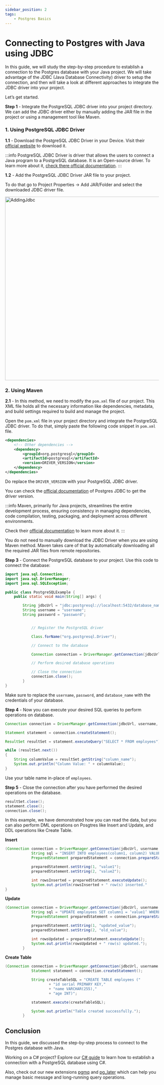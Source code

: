 ```yaml
---
sidebar_position: 2
tags:
    - Postgres Basics
---
```



# Connecting to Postgres with Java using JDBC

In this guide, we will study the step-by-step procedure to establish a connection to the Postgres database with your Java project. We will take advantage of the JDBC (Java Database Connectivity) driver to setup the connection, and then will take a look at different approaches to integrate the JDBC driver into your project.

Let’s get started.

**Step 1** - Integrate the PostgreSQL JDBC driver into your project directory. We can add the JDBC driver either by manually adding the JAR file in the project or using a management tool like Maven.

### 1. Using PostgreSQL JDBC Driver

**1.1** - Download the PostgreSQL JDBC Driver in your Device. Visit their [official website](https://jdbc.postgresql.org/download/) to download it.

:::info
PostgreSQL JDBC Driver is driver that allows the users to connect a Java program to a PostgreSQL database. It is an Open-source driver. To learn more about it, [check there official documentation](https://jdbc.postgresql.org/).
:::

**1.2** - Add the PostgreSQL JDBC Driver JAR file to your project.

To do that go to Project Properties → Add JAR/Folder and select the downloaded JDBC driver file.

<img src={AddingJdbc} width='600' alt='AddingJdbc' />

### 2. Using Maven

**2.1** - In this method, we need to modify the `pom.xml` file of our project. This XML file holds all the necessary information like dependencies, metadata, and build settings required to build and manage the project.

Open the `pom.xml` file in your project directory and integrate the PostgreSQL JDBC driver. To do that, simply paste the following code snippet in `pom.xml` file.

```xml
<dependencies>
    <!-- Other dependencies -->
    <dependency>
        <groupId>org.postgresql</groupId>
        <artifactId>postgresql</artifactId>
        <version>DRIVER_VERSION</version>
    </dependency>
</dependencies>
```

Do replace the `DRIVER_VERSION` with your PostgreSQL JDBC driver.

You can check the [official documentation](https://jdbc.postgresql.org/) of Postgres JDBC to get the driver version.

:::info
Maven, primarily for Java projects, streamlines the entire development process, ensuring consistency in managing dependencies, code compilation, testing, packaging, and deployment across different environments.

Check their [official documentation](https://maven.apache.org/what-is-maven.html) to learn more about it.
:::

You do not need to manually download the JDBC Driver when you are using Maven method. Maven takes care of that by automatically downloading all the required JAR files from remote repositories.

**Step 3** - Connect the PostgreSQL database to your project. Use this code to connect the database:

```java
import java.sql.Connection;
import java.sql.DriverManager;
import java.sql.SQLException;

public class PostgreSQLExample {
    public static void main(String[] args) {

        String jdbcUrl = "jdbc:postgresql://localhost:5432/database_name";
        String username = "username";
        String password = "password";


            // Register the PostgreSQL driver

            Class.forName("org.postgresql.Driver");

            // Connect to the database

            Connection connection = DriverManager.getConnection(jdbcUrl, username, password);

            // Perform desired database operations

            // Close the connection
            connection.close();
        }
}

```

Make sure to replace the `username`, `password`, and `database_name` with the credentials of your database.

**Step 4** - Now you can execute your desired SQL queries to perform operations on database.

```java
Connection connection = DriverManager.getConnection(jdbcUrl, username, password);

Statement statement = connection.createStatement();

ResultSet resultSet = statement.executeQuery("SELECT * FROM employees");

while (resultSet.next())
{
    String columnValue = resultSet.getString("column_name");
    System.out.println("Column Value: " + columnValue);
}
```

Use your table name in-place of `employees`.

**Step 5** - Close the connection after you have performed the desired operations on the database.

```java
resultSet.close();
statement.close();
connection.close();
```

In this example, we have demonstrated how you can read the data, but you can also perform DML operations on Posgtres like Insert and Update, and DDL operations like Create Table.

**Insert**

```java
(Connection connection = DriverManager.getConnection(jdbcUrl, username, password)) {
            String sql = "INSERT INTO employees(column1, column2) VALUES (value1, value2)";
            PreparedStatement preparedStatement = connection.prepareStatement(sql);

            preparedStatement.setString(1, "value1");
            preparedStatement.setString(2, "value2");

            int rowsInserted = preparedStatement.executeUpdate();
            System.out.println(rowsInserted + " row(s) inserted."
}
```

**Update**

```java
(Connection connection = DriverManager.getConnection(jdbcUrl, username, password)) {
            String sql = "UPDATE employees SET column1 = ‘value1’ WHERE column2 = ‘value2’";
            PreparedStatement preparedStatement = connection.prepareStatement(sql);

            preparedStatement.setString(1, "updated_value");
            preparedStatement.setString(2, "old_value");

            int rowsUpdated = preparedStatement.executeUpdate();
            System.out.println(rowsUpdated + " row(s) updated.");
        }
```

**Create Table**

```java
(Connection connection = DriverManager.getConnection(jdbcUrl, username, password)) {
            Statement statement = connection.createStatement();

            String createTableSQL = "CREATE TABLE employees ("
                    + "id serial PRIMARY KEY,"
                    + "name VARCHAR(255),"
                    + "age INT)";

            statement.execute(createTableSQL);

            System.out.println("Table created successfully.");
        }
```

## Conclusion

In this guide, we discussed the step-by-step process to connect to the Postgres database with Java.

Working on a C# project? Explore our [C# guide](https://tembo.io/docs/postgres_guides/connecting-to-postgres-with-c-sharp/) to learn how to establish a connection with a PostgreSQL database using C#.

Also, check out our new extensions [pgmq](https://tembo.io/blog/introducing-pgmq) and [pg_later](https://tembo.io/blog/introducing-pg-later) which can help you manage basic message and long-running query operations.
